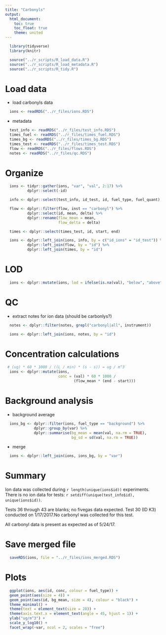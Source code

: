 ```yaml
---
title: "Carbonyls"
output:
  html_document:
    toc: true
    toc_float: true
    theme: united
---
```


```r
  library(tidyverse)
  library(knitr)
```

```r
  source("../r_scripts/R_load_data.R")
  source("../r_scripts/R_load_metadata.R")
  source("../r_scripts/R_tidy.R")
```

# Load data

* load carbonyls data

```r
  ions <- readRDS("../r_files/ions.RDS")
```

* metadata

```r
  test_info <- readRDS("../r_files/test_info.RDS")
  times_fuel <- readRDS("../r_files/times_fuel.RDS")
  times_bg <- readRDS("../r_files/times_bg.RDS")
  times_test <- readRDS("../r_files/times_test.RDS")
  flow <- readRDS("../r_files/flows.RDS")
  notes <- readRDS("../r_files/qc.RDS")
```

# Organize

```r
  ions <- tidyr::gather(ions, "var", "val", 2:17) %>%
          dplyr::select(-id)

  info <- dplyr::select(test_info, id_test, id, fuel_type, fuel_quant)

  flow <- dplyr::filter(flow, inst == "carbonyl") %>%
          dplyr::select(id, mean, delta) %>%
          dplyr::rename(flow_mean = mean,
                        flow_delta = delta)

  times <- dplyr::select(times_test, id, start, end)

  ions <- dplyr::left_join(ions, info, by = c("id_ions" = "id_test")) %>%
          dplyr::left_join(flow, by = "id") %>%
          dplyr::left_join(times, by = "id")
```

# LOD

```r
  ions <- dplyr::mutate(ions, lod = ifelse(is.na(val), "below", "above"))
```

# QC

* extract notes for ion data (should be carbonlys?)

```r
  notes <- dplyr::filter(notes, grepl("carbonyl|all", instrument))

  ions <- dplyr::left_join(ions, notes, by = "id")
```

# Concentration calculations

```r
 # (ug) * 60 * 1000 / ((L / min) * (s - s)) = ug / m^3
  ions <- dplyr::mutate(ions, 
                        conc = (val) * 60 * 1000 /
                               (flow_mean * (end - start)))
```

# Background analysis

*  background average

```r
  ions_bg <- dplyr::filter(ions, fuel_type == "background") %>%
             dplyr::group_by(var) %>%
             dplyr::summarise(bg_mean = mean(val, na.rm = TRUE),
                              bg_sd = sd(val, na.rm = TRUE))
```

* merge

```r
  ions <- dplyr::left_join(ions, ions_bg, by = "var")
```

# Summary

Ion data was collected during `r length(unique(ions$id))` experiments. There is no ion data for tests: `r setdiff(unique(test_info$id), unique(ions$id))`.

Tests 36 through 43 are blanks; no fivegas data expected.
Test 30 (ID K3) conducted on 1/17/2017.No carbonyl was collected for this test. 

All carbonyl data is present as expected as of 5/24/17.

# Save merged file

```r
  saveRDS(ions, file = "../r_files/ions_merged.RDS")
```

# Plots

```r
  ggplot(ions, aes(id, conc, colour = fuel_type)) +
  geom_point(aes(size = 4)) +
  geom_point(aes(id, bg_mean, size = 4), colour = "black") +
  theme_minimal() +
  theme(text = element_text(size = 28)) +
  theme(axis.text.x = element_text(angle = 45, hjust = 1)) +
  ylab("ug/m^3") +
  scale_y_log10() +
  facet_wrap(~var, ncol = 2, scales = "free")
```

